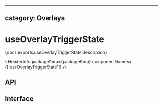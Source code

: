 <!-- Copyright 2020 Adobe. All rights reserved.
This file is licensed to you under the Apache License, Version 2.0 (the "License");
you may not use this file except in compliance with the License. You may obtain a copy
of the License at http://www.apache.org/licenses/LICENSE-2.0
Unless required by applicable law or agreed to in writing, software distributed under
the License is distributed on an "AS IS" BASIS, WITHOUT WARRANTIES OR REPRESENTATIONS
OF ANY KIND, either express or implied. See the License for the specific language
governing permissions and limitations under the License. -->



---
category: Overlays
---

# useOverlayTriggerState

<p>{docs.exports.useOverlayTriggerState.description}</p>

<HeaderInfo
  packageData={packageData}
  componentNames={['useOverlayTriggerState']} />

## API

<FunctionAPI function={docs.exports.useOverlayTriggerState} links={docs.links} />

## Interface

<ClassAPI links={docs.links} class={docs.links[docs.exports.useOverlayTriggerState.return.id]} />
